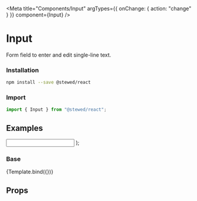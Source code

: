 
<Meta title="Components/Input" argTypes={{ onChange: { action: "change" } }} component={Input} />

# Input

Form field to enter and edit single-line text.

### Installation

```bash
npm install --save @stewed/react
```

### Import

```js
import { Input } from "@stewed/react";
```

## Examples

  <Theme>
    <Input {...args} />
  </Theme>
);

### Base

<Canvas>
  <Story
    name="Base"
    args={{
      placeholder: "Type your value...",
      defaultValue: "",
      skin: "default",
      disabled: false,
    }}>
    {Template.bind({})}
  </Story>
</Canvas>

## Props

<ArgsTable of={Input} />
